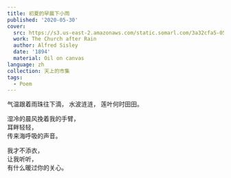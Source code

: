 ---
title: 初夏的早晨下小雨
published: '2020-05-30'
cover:
  src: https://s3.us-east-2.amazonaws.com/static.somarl.com/3a32cfa5-05ea-48eb-9987-28ca44b17f76/The%20Church%20after%20Rain.jpg
  work: The Church after Rain
  author: Alfred Sisley
  date: '1894'
  material: Oil on canvas
language: zh
collection: 天上的市集
tags:
  - Poem
---

<section className="flex-center">
<section>
气温跟着雨珠往下滴，  
水波涟涟，  
莲叶何时田田。

湿冷的晨风挽着我的手臂，  
耳畔轻轻，  
传来海呼吸的声音。

我才不添衣，  
让我听听，  
有什么暖过你的关心。

</section>
</section>
